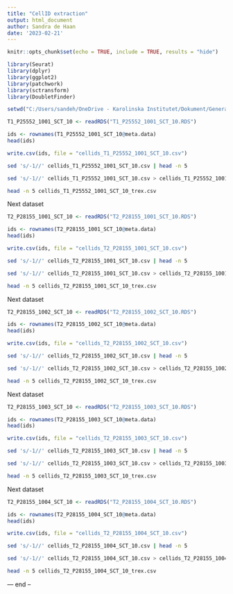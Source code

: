 ---
title: "CellID extraction"
output: html_document
author: Sandra de Haan
date: '2023-02-21'
---

```{r setup, include=FALSE}
knitr::opts_chunk$set(echo = TRUE, include = TRUE, results = "hide")
```

```{r}
library(Seurat)
library(dplyr)
library(ggplot2)
library(patchwork)
library(sctransform)
library(DoubletFinder)
```


```{r}
setwd("C:/Users/sandeh/OneDrive - Karolinska Institutet/Dokument/Generalprojectdocuments/Trex_data_analysis/Re_filtering to 10 percent mt")
```

```{r}
T1_P25552_1001_SCT_10 <- readRDS("T1_P25552_1001_SCT_10.RDS")
```


```{r}
ids <- rownames(T1_P25552_1001_SCT_10@meta.data)
head(ids)
```


```{r}
write.csv(ids, file = "cellids_T1_P25552_1001_SCT_10.csv")
```


```{bash}
sed 's/-1//' cellids_T1_P25552_1001_SCT_10.csv | head -n 5
```


```{bash}

sed 's/-1//' cellids_T1_P25552_1001_SCT_10.csv > cellids_T1_P25552_1001_SCT_10_trex.csv

head -n 5 cellids_T1_P25552_1001_SCT_10_trex.csv
```

Next dataset
```{r}
T2_P28155_1001_SCT_10 <- readRDS("T2_P28155_1001_SCT_10.RDS")
```


```{r}
ids <- rownames(T2_P28155_1001_SCT_10@meta.data)
head(ids)
```


```{r}
write.csv(ids, file = "cellids_T2_P28155_1001_SCT_10.csv")
```


```{bash}
sed 's/-1//' cellids_T2_P28155_1001_SCT_10.csv | head -n 5
```

```{bash}

sed 's/-1//' cellids_T2_P28155_1001_SCT_10.csv > cellids_T2_P28155_1001_SCT_10_trex.csv

head -n 5 cellids_T2_P28155_1001_SCT_10_trex.csv
```


Next dataset

```{r}
T2_P28155_1002_SCT_10 <- readRDS("T2_P28155_1002_SCT_10.RDS")
```


```{r}
ids <- rownames(T2_P28155_1002_SCT_10@meta.data)
head(ids)
```



```{r}
write.csv(ids, file = "cellids_T2_P28155_1002_SCT_10.csv")
```


```{bash}
sed 's/-1//' cellids_T2_P28155_1002_SCT_10.csv | head -n 5
```

```{bash}

sed 's/-1//' cellids_T2_P28155_1002_SCT_10.csv > cellids_T2_P28155_1002_SCT_10_trex.csv

head -n 5 cellids_T2_P28155_1002_SCT_10_trex.csv
```

Next dataset
```{r}
T2_P28155_1003_SCT_10 <- readRDS("T2_P28155_1003_SCT_10.RDS")
```


```{r}
ids <- rownames(T2_P28155_1003_SCT_10@meta.data)
head(ids)
```


```{r}
write.csv(ids, file = "cellids_T2_P28155_1003_SCT_10.csv")
```


```{bash}
sed 's/-1//' cellids_T2_P28155_1003_SCT_10.csv | head -n 5
```

```{bash}

sed 's/-1//' cellids_T2_P28155_1003_SCT_10.csv > cellids_T2_P28155_1003_SCT_10_trex.csv

head -n 5 cellids_T2_P28155_1003_SCT_10_trex.csv
```


Next dataset

```{r}
T2_P28155_1004_SCT_10 <- readRDS("T2_P28155_1004_SCT_10.RDS")
```


```{r}
ids <- rownames(T2_P28155_1004_SCT_10@meta.data)
head(ids)
```


```{r}
write.csv(ids, file = "cellids_T2_P28155_1004_SCT_10.csv")
```


```{bash}
sed 's/-1//' cellids_T2_P28155_1004_SCT_10.csv | head -n 5
```

```{bash}

sed 's/-1//' cellids_T2_P28155_1004_SCT_10.csv > cellids_T2_P28155_1004_SCT_10_trex.csv

head -n 5 cellids_T2_P28155_1004_SCT_10_trex.csv
```

--- end -- 
